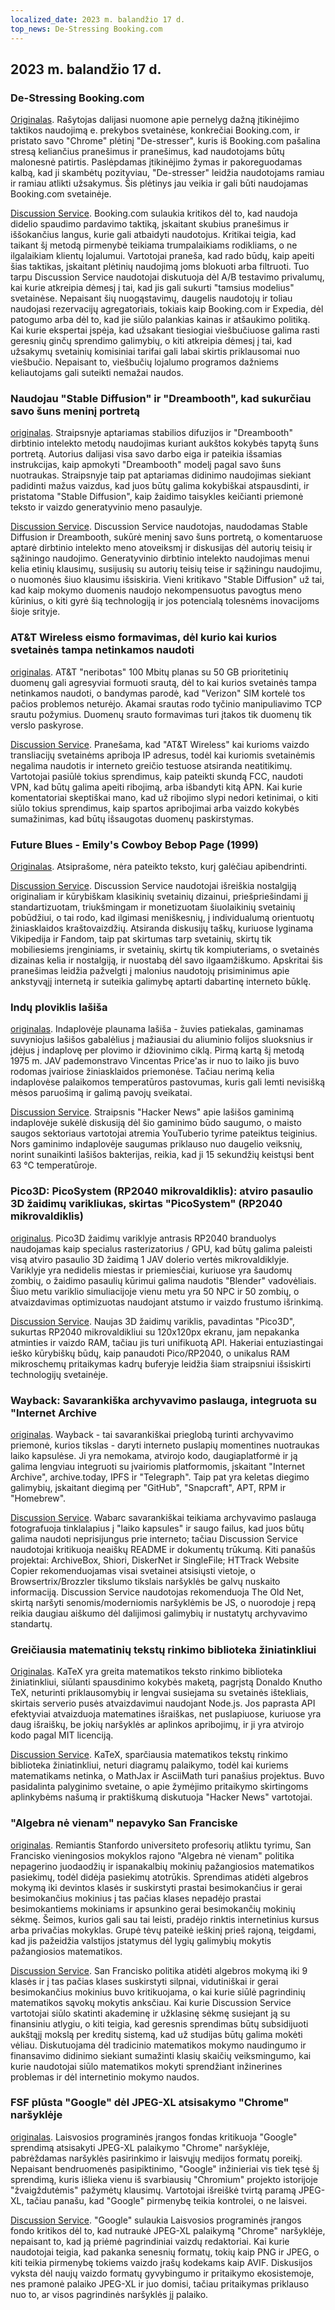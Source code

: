```yaml
---
localized_date: 2023 m. balandžio 17 d.
top_news: De-Stressing Booking.com
---
```


## 2023 m. balandžio 17 d.

### De-Stressing Booking.com

[Originalas](https://www.alexcharlton.co/projects/booking-com-de-stresser).
Rašytojas dalijasi nuomone apie pernelyg dažną įtikinėjimo taktikos naudojimą e. prekybos svetainėse, konkrečiai Booking.com, ir pristato savo "Chrome" plėtinį "De-stresser", kuris iš Booking.com pašalina stresą keliančius pranešimus ir pranešimus, kad naudotojams būtų malonesnė patirtis. Paslėpdamas įtikinėjimo žymas ir pakoreguodamas kalbą, kad ji skambėtų pozityviau, "De-stresser" leidžia naudotojams ramiau ir ramiau atlikti užsakymus. Šis plėtinys jau veikia ir gali būti naudojamas Booking.com svetainėje.

[Discussion Service](http://news.ycombinator.com/item?id=35590734).
Booking.com sulaukia kritikos dėl to, kad naudoja didelio spaudimo pardavimo taktiką, įskaitant skubius pranešimus ir iššokančius langus, kurie gali atbaidyti naudotojus. Kritikai teigia, kad taikant šį metodą pirmenybė teikiama trumpalaikiams rodikliams, o ne ilgalaikiam klientų lojalumui. Vartotojai praneša, kad rado būdų, kaip apeiti šias taktikas, įskaitant plėtinių naudojimą joms blokuoti arba filtruoti. Tuo tarpu Discussion Service naudotojai diskutuoja dėl A/B testavimo privalumų, kai kurie atkreipia dėmesį į tai, kad jis gali sukurti "tamsius modelius" svetainėse. Nepaisant šių nuogąstavimų, daugelis naudotojų ir toliau naudojasi rezervacijų agregatoriais, tokiais kaip Booking.com ir Expedia, dėl patogumo arba dėl to, kad jie siūlo palankias kainas ir atšaukimo politiką. Kai kurie ekspertai įspėja, kad užsakant tiesiogiai viešbučiuose galima rasti geresnių ginčų sprendimo galimybių, o kiti atkreipia dėmesį į tai, kad užsakymų svetainių komisiniai tarifai gali labai skirtis priklausomai nuo viešbučio. Nepaisant to, viešbučių lojalumo programos dažniems keliautojams gali suteikti nemažai naudos.

### Naudojau "Stable Diffusion" ir "Dreambooth", kad sukurčiau savo šuns meninį portretą

[originalas](https://www.shruggingface.com/blog/how-i-used-stable-diffusion-and-dreambooth-to-create-a-painted-portrait-of-my-dog).
Straipsnyje aptariamas stabilios difuzijos ir "Dreambooth" dirbtinio intelekto metodų naudojimas kuriant aukštos kokybės tapytą šuns portretą. Autorius dalijasi visa savo darbo eiga ir pateikia išsamias instrukcijas, kaip apmokyti "Dreambooth" modelį pagal savo šuns nuotraukas. Straipsnyje taip pat aptariamas didinimo naudojimas siekiant padidinti mažus vaizdus, kad juos būtų galima kokybiškai atspausdinti, ir pristatoma "Stable Diffusion", kaip žaidimo taisykles keičianti priemonė teksto ir vaizdo generatyvinio meno pasaulyje.

[Discussion Service](http://news.ycombinator.com/item?id=35592847).
Discussion Service naudotojas, naudodamas Stable Diffusion ir Dreambooth, sukūrė meninį savo šuns portretą, o komentaruose aptarė dirbtinio intelekto meno atoveiksmį ir diskusijas dėl autorių teisių ir sąžiningo naudojimo. Generatyvinio dirbtinio intelekto naudojimas menui kelia etinių klausimų, susijusių su autorių teisių teise ir sąžiningu naudojimu, o nuomonės šiuo klausimu išsiskiria. Vieni kritikavo "Stable Diffusion" už tai, kad kaip mokymo duomenis naudojo nekompensuotus pavogtus meno kūrinius, o kiti gyrė šią technologiją ir jos potencialą tolesnėms inovacijoms šioje srityje.

### AT&T Wireless eismo formavimas, dėl kurio kai kurios svetainės tampa netinkamos naudoti

[originalas](https://adriano.fyi/post/2023/2023-04-16-att-traffic-shaping-makes-websites-unusable/).
AT&T "neribotas" 100 Mbitų planas su 50 GB prioritetinių duomenų gali agresyviai formuoti srautą, dėl to kai kurios svetainės tampa netinkamos naudoti, o bandymas parodė, kad "Verizon" SIM kortelė tos pačios problemos neturėjo. Akamai srautas rodo tyčinio manipuliavimo TCP srautu požymius. Duomenų srauto formavimas turi įtakos tik duomenų tik verslo paskyrose.

[Discussion Service](http://news.ycombinator.com/item?id=35592607).
Pranešama, kad "AT&T Wireless" kai kurioms vaizdo transliacijų svetainėms apriboja IP adresus, todėl kai kuriomis svetainėmis negalima naudotis ir interneto greičio testuose atsiranda neatitikimų. Vartotojai pasiūlė tokius sprendimus, kaip pateikti skundą FCC, naudoti VPN, kad būtų galima apeiti ribojimą, arba išbandyti kitą APN. Kai kurie komentatoriai skeptiškai mano, kad už ribojimo slypi nedori ketinimai, o kiti siūlo tokius sprendimus, kaip spartos apribojimai arba vaizdo kokybės sumažinimas, kad būtų išsaugotas duomenų paskirstymas.

### Future Blues - Emily's Cowboy Bebop Page (1999)

[Originalas](https://futureblues.com/).
Atsiprašome, nėra pateikto teksto, kurį galėčiau apibendrinti.

[Discussion Service](http://news.ycombinator.com/item?id=35589124).
Discussion Service naudotojai išreiškia nostalgiją originaliam ir kūrybiškam klasikinių svetainių dizainui, priešpriešindami jį standartizuotam, triukšmingam ir monetizuotam šiuolaikinių svetainių pobūdžiui, o tai rodo, kad ilgimasi meniškesnių, į individualumą orientuotų žiniasklaidos kraštovaizdžių. Atsiranda diskusijų taškų, kuriuose lyginama Vikipedija ir Fandom, taip pat skirtumas tarp svetainių, skirtų tik mobiliesiems įrenginiams, ir svetainių, skirtų tik kompiuteriams, o svetainės dizainas kelia ir nostalgiją, ir nuostabą dėl savo ilgaamžiškumo. Apskritai šis pranešimas leidžia pažvelgti į malonius naudotojų prisiminimus apie ankstyvąjį internetą ir suteikia galimybę aptarti dabartinę interneto būklę.

### Indų ploviklis lašiša

[originalas](https://en.wikipedia.org/wiki/Dishwasher_salmon).
Indaplovėje plaunama lašiša - žuvies patiekalas, gaminamas suvyniojus lašišos gabalėlius į mažiausiai du aliuminio folijos sluoksnius ir įdėjus į indaplovę per plovimo ir džiovinimo ciklą. Pirmą kartą šį metodą 1975 m. JAV pademonstravo Vincentas Price'as ir nuo to laiko jis buvo rodomas įvairiose žiniasklaidos priemonėse. Tačiau nerimą kelia indaplovėse palaikomos temperatūros pastovumas, kuris gali lemti nevisišką mėsos paruošimą ir galimą pavojų sveikatai.

[Discussion Service](http://news.ycombinator.com/item?id=35586683).
Straipsnis "Hacker News" apie lašišos gaminimą indaplovėje sukėlė diskusiją dėl šio gaminimo būdo saugumo, o maisto saugos sektoriaus vartotojai atremia YouTuberio tyrime pateiktus teiginius. Nors gaminimo indaplovėje saugumas priklauso nuo daugelio veiksnių, norint sunaikinti lašišos bakterijas, reikia, kad ji 15 sekundžių keistųsi bent 63 °C temperatūroje.

### Pico3D: PicoSystem (RP2040 mikrovaldiklis): atviro pasaulio 3D žaidimų varikliukas, skirtas "PicoSystem" (RP2040 mikrovaldiklis)

[originalus](https://github.com/bernhardstrobl/Pico3D).
Pico3D žaidimų variklyje antrasis RP2040 branduolys naudojamas kaip specialus rasterizatorius / GPU, kad būtų galima paleisti visą atviro pasaulio 3D žaidimą 1 JAV dolerio vertės mikrovaldiklyje. Variklyje yra nedidelis miestas ir priemiesčiai, kuriuose yra šaudomų zombių, o žaidimo pasaulių kūrimui galima naudotis "Blender" vadovėliais. Šiuo metu variklio simuliacijoje vienu metu yra 50 NPC ir 50 zombių, o atvaizdavimas optimizuotas naudojant atstumo ir vaizdo frustumo išrinkimą.

[Discussion Service](http://news.ycombinator.com/item?id=35589172).
Naujas 3D žaidimų variklis, pavadintas "Pico3D", sukurtas RP2040 mikrovaldikliui su 120x120px ekranu, jam nepakanka atminties ir vaizdo RAM, tačiau jis turi unifikuotą API. Hakeriai entuziastingai ieško kūrybiškų būdų, kaip panaudoti Pico/RP2040, o unikalus RAM mikroschemų pritaikymas kadrų buferyje leidžia šiam straipsniui išsiskirti technologijų svetainėje.

### Wayback: Savarankiška archyvavimo paslauga, integruota su "Internet Archive

[originalas](https://github.com/wabarc/wayback).
Wayback - tai savarankiškai prieglobą turinti archyvavimo priemonė, kurios tikslas - daryti interneto puslapių momentines nuotraukas laiko kapsulėse. Ji yra nemokama, atvirojo kodo, daugiaplatformė ir ją galima lengviau integruoti su įvairiomis platformomis, įskaitant "Internet Archive", archive.today, IPFS ir "Telegraph". Taip pat yra keletas diegimo galimybių, įskaitant diegimą per "GitHub", "Snapcraft", APT, RPM ir "Homebrew".

[Discussion Service](http://news.ycombinator.com/item?id=35586845).
Wabarc savarankiškai teikiama archyvavimo paslauga fotografuoja tinklalapius į "laiko kapsules" ir saugo failus, kad juos būtų galima naudoti neprisijungus prie interneto; tačiau Discussion Service naudotojai kritikuoja neaiškų README ir dokumentų trūkumą. Kiti panašūs projektai: ArchiveBox, Shiori, DiskerNet ir SingleFile; HTTrack Website Copier rekomenduojamas visai svetainei atsisiųsti vietoje, o Browsertrix/Brozzler tikslumo tikslais naršyklės be galvų nuskaito informaciją. Discussion Service naudotojas rekomenduoja The Old Net, skirtą naršyti senomis/moderniomis naršyklėmis be JS, o nuorodoje į repą reikia daugiau aiškumo dėl dalijimosi galimybių ir nustatytų archyvavimo standartų.

### Greičiausia matematinių tekstų rinkimo biblioteka žiniatinkliui

[Originalas](https://katex.org/).
KaTeX yra greita matematikos teksto rinkimo biblioteka žiniatinkliui, siūlanti spausdinimo kokybės maketą, pagrįstą Donaldo Knutho TeX, neturinti priklausomybių ir lengvai susiejama su svetainės ištekliais, skirtais serverio pusės atvaizdavimui naudojant Node.js. Jos paprasta API efektyviai atvaizduoja matematines išraiškas, net puslapiuose, kuriuose yra daug išraiškų, be jokių naršyklės ar aplinkos apribojimų, ir ji yra atvirojo kodo pagal MIT licenciją.

[Discussion Service](http://news.ycombinator.com/item?id=35588985).
KaTeX, sparčiausia matematikos tekstų rinkimo biblioteka žiniatinkliui, neturi diagramų palaikymo, todėl kai kuriems matematikams netinka, o MathJax ir AsciiMath turi panašius projektus. Buvo pasidalinta palyginimo svetaine, o apie žymėjimo pritaikymo skirtingoms aplinkybėms našumą ir praktiškumą diskutuoja "Hacker News" vartotojai.

### "Algebra nė vienam" nepavyko San Franciske

[originalas](https://www.joannejacobs.com/post/algebra-for-none-fails-in-san-francisco).
Remiantis Stanfordo universiteto profesorių atliktu tyrimu, San Francisko vieningosios mokyklos rajono "Algebra nė vienam" politika nepagerino juodaodžių ir ispanakalbių mokinių pažangiosios matematikos pasiekimų, todėl didėja pasiekimų atotrūkis. Sprendimas atidėti algebros mokymą iki devintos klasės ir suskirstyti prastai besimokančius ir gerai besimokančius mokinius į tas pačias klases nepadėjo prastai besimokantiems mokiniams ir apsunkino gerai besimokančių mokinių sėkmę. Šeimos, kurios gali sau tai leisti, pradėjo rinktis internetinius kursus arba privačias mokyklas. Grupė tėvų pateikė ieškinį prieš rajoną, teigdami, kad jis pažeidžia valstijos įstatymus dėl lygių galimybių mokytis pažangiosios matematikos.

[Discussion Service](http://news.ycombinator.com/item?id=35595026).
San Francisko politika atidėti algebros mokymą iki 9 klasės ir į tas pačias klases suskirstyti silpnai, vidutiniškai ir gerai besimokančius mokinius buvo kritikuojama, o kai kurie siūlė pagrindinių matematikos sąvokų mokytis anksčiau. Kai kurie Discussion Service vartotojai siūlo skatinti akademinę ir užklasinę sėkmę susiejant ją su finansiniu atlygiu, o kiti teigia, kad geresnis sprendimas būtų subsidijuoti aukštąjį mokslą per kreditų sistemą, kad už studijas būtų galima mokėti vėliau. Diskutuojama dėl tradicinio matematikos mokymo naudingumo ir finansavimo didinimo siekiant sumažinti klasių skaičių veiksmingumo, kai kurie naudotojai siūlo matematikos mokyti sprendžiant inžinerines problemas ir dėl internetinio mokymo naudos.

### FSF plūsta "Google" dėl JPEG-XL atsisakymo "Chrome" naršyklėje

[originalas](https://www.phoronix.com/news/FSF-Slams-Google-JPEG-XL).
Laisvosios programinės įrangos fondas kritikuoja "Google" sprendimą atsisakyti JPEG-XL palaikymo "Chrome" naršyklėje, pabrėždamas naršyklės pasirinkimo ir laisvųjų medijos formatų poreikį. Nepaisant bendruomenės pasipiktinimo, "Google" inžinieriai vis tiek tęsė šį sprendimą, kuris išlieka vienu iš svarbiausių "Chromium" projekto istorijoje "žvaigždutėmis" pažymėtų klausimų. Vartotojai išreiškė tvirtą paramą JPEG-XL, tačiau panašu, kad "Google" pirmenybę teikia kontrolei, o ne laisvei.

[Discussion Service](http://news.ycombinator.com/item?id=35589179).
"Google" sulaukia Laisvosios programinės įrangos fondo kritikos dėl to, kad nutraukė JPEG-XL palaikymą "Chrome" naršyklėje, nepaisant to, kad ją priėmė pagrindiniai vaizdų redaktoriai. Kai kurie naudotojai teigia, kad pakanka senesnių formatų, tokių kaip PNG ir JPEG, o kiti teikia pirmenybę tokiems vaizdo įrašų kodekams kaip AVIF. Diskusijos vyksta dėl naujų vaizdo formatų gyvybingumo ir pritaikymo ekosistemoje, nes pramonė palaiko JPEG-XL ir juo domisi, tačiau pritaikymas priklauso nuo to, ar visos pagrindinės naršyklės jį palaiko.

